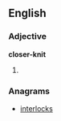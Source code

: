 ==English==

===Adjective===
'''closer-knit'''

# {{comparative of|close-knit}}

===Anagrams===
* [[interlocks#English|interlocks]]